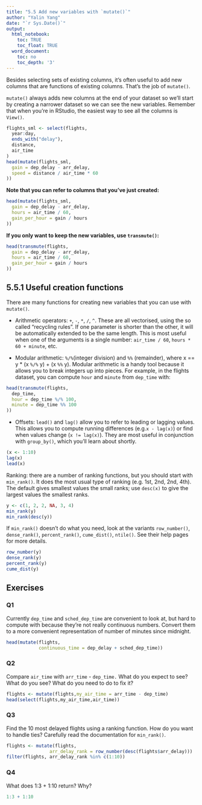 ```yaml
---
title: "5.5 Add new variables with `mutate()`"
author: "Yalin Yang"
date: "`r Sys.Date()`"
output:
  html_notebook:
    toc: TRUE
    toc_float: TRUE
  word_document:
    toc: no
    toc_depth: '3'
---
```


Besides selecting sets of existing columns, it’s often useful to add new columns that are functions of existing columns. That’s the job of `mutate()`.


`mutate()` always adds new columns at the end of your dataset so we’ll start by creating a narrower dataset so we can see the new variables. Remember that when you’re in RStudio, the easiest way to see all the columns is `View()`.

```r
flights_sml <- select(flights, 
  year:day, 
  ends_with("delay"), 
  distance, 
  air_time
)
head(mutate(flights_sml,
  gain = dep_delay - arr_delay,
  speed = distance / air_time * 60
))
```
**Note that you can refer to columns that you’ve just created:**

```r
head(mutate(flights_sml,
  gain = dep_delay - arr_delay,
  hours = air_time / 60,
  gain_per_hour = gain / hours
))
```

**If you only want to keep the new variables, use `transmute()`:**

```r
head(transmute(flights,
  gain = dep_delay - arr_delay,
  hours = air_time / 60,
  gain_per_hour = gain / hours
))
```

## 5.5.1 Useful creation functions

There are many functions for creating new variables that you can use with `mutate()`. 

* Arithmetic operators: `+`, `-`, `*`, `/`, `^`. These are all vectorised, using the so called “recycling rules”. If one parameter is shorter than the other, it will be automatically extended to be the same length. This is most useful when one of the arguments is a single number: `air_time / 60`, `hours * 60 + minute`, etc.

* Modular arithmetic: `%/% `(integer division) and `%%` (remainder), where x == y * (x `%/%` y) + (x `%%` y). Modular arithmetic is a handy tool because it allows you to break integers up into pieces. For example, in the flights dataset, you can compute `hour` and `minute` from `dep_time` with:

```r
head(transmute(flights,
  dep_time,
  hour = dep_time %/% 100,
  minute = dep_time %% 100
))
```

* Offsets: `lead()` and `lag()` allow you to refer to leading or lagging values. This allows you to compute running differences (e.g.` x - lag(x)`) or find when values change (`x != lag(x)`). They are most useful in conjunction with `group_by()`, which you’ll learn about shortly.

```r
(x <- 1:10)
lag(x)
lead(x)
```

Ranking: there are a number of ranking functions, but you should start with `min_rank()`. It does the most usual type of ranking (e.g. 1st, 2nd, 2nd, 4th). The default gives smallest values the small ranks; use `desc(x)` to give the largest values the smallest ranks.

```r
y <- c(1, 2, 2, NA, 3, 4)
min_rank(y)
min_rank(desc(y))
```

If `min_rank()` doesn’t do what you need, look at the variants `row_number()`, `dense_rank()`, `percent_rank()`, `cume_dist()`, `ntile()`. See their help pages for more details.

```r
row_number(y)
dense_rank(y)
percent_rank(y)
cume_dist(y)
```

## Exercises

### Q1
Currently `dep_time` and `sched_dep_time` are convenient to look at, but hard to compute with because they’re not really continuous numbers. Convert them to a more convenient representation of number of minutes since midnight.

```r
head(mutate(flights,
            continuous_time = dep_delay + sched_dep_time))
```

### Q2

Compare `air_time` with `arr_time` - `dep_time.` What do you expect to see? What do you see? What do you need to do to fix it?

```r
flights <- mutate(flights,my_air_time = arr_time - dep_time)
head(select(flights,my_air_time,air_time))
```

### Q3
Find the 10 most delayed flights using a ranking function. How do you want to handle ties? Carefully read the documentation for `min_rank()`.

```r
flights <- mutate(flights,
                arr_delay_rank = row_number(desc(flights$arr_delay)))
filter(flights, arr_delay_rank %in% c(1:10))
```

### Q4
What does 1:3 + 1:10 return? Why?

```r
1:3 + 1:10
```




